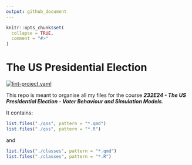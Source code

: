 ```yaml
---
output: github_document
---
```


<!-- README.md is generated from README.Rmd. Please edit that file -->

```r
knitr::opts_chunk$set(
  collapse = TRUE,
  comment = "#>"
)
```

# The US Presidential Election

<!-- badges: start -->
[![lint-project.yaml](https://github.com/aleksanderbl29/US_pres_elec/actions/workflows/lint-project.yaml/badge.svg)](https://github.com/aleksanderbl29/US_pres_elec/actions/workflows/lint-project.yaml)
<!-- badges: end -->

This repo is meant to organise all my files for the course ***232E24 - The US Presidential Election - Voter Behaviour and Simulation Models***.

It contains:

```r
list.files("./qss", pattern = "*.qmd")
list.files("./qss", pattern = "*.R")
```

and

```r
list.files("./classes", pattern = "*.qmd")
list.files("./classes", pattern = "*.R")
```
